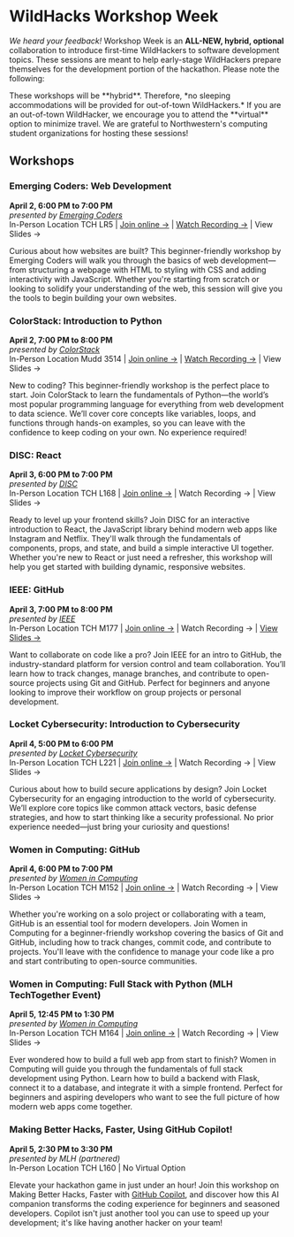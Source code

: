 
# WildHacks Workshop Week

*We heard your feedback!* Workshop Week is an **ALL-NEW, hybrid, optional** collaboration to introduce first-time WildHackers to software development topics. These sessions are meant to help early-stage WildHackers prepare themselves for the development portion of the hackathon. Please note the following:

<Callout type="error" emoji="❌">
    These workshops will be **hybrid**. Therefore, *no sleeping accommodations will be provided for out-of-town WildHackers.*
</Callout>

<Callout type="info" emoji="✅">
    If you are an out-of-town WildHacker, we encourage you to attend the **virtual** option to minimize travel.
</Callout>

<Callout emoji="💓">
    We are grateful to Northwestern's computing student organizations for hosting these sessions!
</Callout>


## Workshops

### Emerging Coders: Web Development

**April 2, 6:00 PM to 7:00 PM**<br />_presented by [Emerging Coders](https://emergingcoders.org/)_<br />
In-Person Location TCH LR5 | [Join online →](https://northwestern.zoom.us/j/98854719784) | [Watch Recording →](https://drive.google.com/file/d/1X_yDPrvgcCKshwzvl0Ta7auaRxY-d8Iq/view?usp=sharing) | View Slides →

Curious about how websites are built? This beginner-friendly workshop by Emerging Coders will walk you through the basics of web development—from structuring a webpage with HTML to styling with CSS and adding interactivity with JavaScript. Whether you're starting from scratch or looking to solidify your understanding of the web, this session will give you the tools to begin building your own websites.


### ColorStack: Introduction to Python
**April 2, 7:00 PM to 8:00 PM**<br />_presented by [ColorStack](https://www.instagram.com/colorstacknu/)_<br />
In-Person Location Mudd 3514 | [Join online →](https://northwestern.zoom.us/j/99507090643) | [Watch Recording →](https://drive.google.com/file/d/1qsaOTh--qfZqXST-H61XVtzQnNfbj7XW/view?usp=sharing) | View Slides →

New to coding? This beginner-friendly workshop is the perfect place to start. Join ColorStack to learn the fundamentals of Python—the world’s most popular programming language for everything from web development to data science. We’ll cover core concepts like variables, loops, and functions through hands-on examples, so you can leave with the confidence to keep coding on your own. No experience required!


### DISC: React
**April 3, 6:00 PM to 7:00 PM**<br />_presented by [DISC](https://www.discnu.org/)_<br />
In-Person Location TCH L168 | [Join online →](https://northwestern.zoom.us/j/92064596817) | Watch Recording → | View Slides →

Ready to level up your frontend skills? Join DISC for an interactive introduction to React, the JavaScript library behind modern web apps like Instagram and Netflix. They'll walk through the fundamentals of components, props, and state, and build a simple interactive UI together. Whether you're new to React or just need a refresher, this workshop will help you get started with building dynamic, responsive websites.


### IEEE: GitHub
**April 3, 7:00 PM to 8:00 PM**<br />_presented by [IEEE](https://www.instagram.com/ieeenorthwestern/)_<br />
In-Person Location TCH M177 | [Join online →](https://northwestern.zoom.us/j/96704620271) | Watch Recording → | [View Slides →](https://docs.google.com/presentation/d/1CHU9tblDyTIxJzzht6wNNopbTLiJlGRl91SrNVGCt0o/edit?usp=sharing)

Want to collaborate on code like a pro? Join IEEE for an intro to GitHub, the industry-standard platform for version control and team collaboration. You’ll learn how to track changes, manage branches, and contribute to open-source projects using Git and GitHub. Perfect for beginners and anyone looking to improve their workflow on group projects or personal development.


### Locket Cybersecurity: Introduction to Cybersecurity
**April 4, 5:00 PM to 6:00 PM**<br />_presented by [Locket Cybersecurity](https://www.locketcyber.com/)_<br />
In-Person Location TCH L221 | [Join online →](https://northwestern.zoom.us/j/93020707718) | Watch Recording → | View Slides →

Curious about how to build secure applications by design? Join Locket Cybersecurity for an engaging introduction to the world of cybersecurity. We’ll explore core topics like common attack vectors, basic defense strategies, and how to start thinking like a security professional. No prior experience needed—just bring your curiosity and questions!


### Women in Computing: GitHub
**April 4, 6:00 PM to 7:00 PM**<br />_presented by [Women in Computing](https://www.wic.cs.northwestern.edu/)_<br />
In-Person Location TCH M152 | [Join online →](https://northwestern.zoom.us/j/95768654285) | Watch Recording → | View Slides →

Whether you're working on a solo project or collaborating with a team, GitHub is an essential tool for modern developers. Join Women in Computing for a beginner-friendly workshop covering the basics of Git and GitHub, including how to track changes, commit code, and contribute to projects. You'll leave with the confidence to manage your code like a pro and start contributing to open-source communities.


### Women in Computing: Full Stack with Python (MLH TechTogether Event)
**April 5, 12:45 PM to 1:30 PM**<br />_presented by [Women in Computing](https://www.wic.cs.northwestern.edu/)_<br />
In-Person Location TCH M164 | [Join online →](https://northwestern.zoom.us/j/98592205673) | Watch Recording → | View Slides →

Ever wondered how to build a full web app from start to finish? Women in Computing will guide you through the fundamentals of full stack development using Python. Learn how to build a backend with Flask, connect it to a database, and integrate it with a simple frontend. Perfect for beginners and aspiring developers who want to see the full picture of how modern web apps come together.


### Making Better Hacks, Faster, Using GitHub Copilot!
**April 5, 2:30 PM to 3:30 PM**<br />_presented by MLH (partnered)_<br />
In-Person Location TCH L160 | No Virtual Option

Elevate your hackathon game in just under an hour! Join this workshop on Making Better Hacks, Faster with [GitHub Copilot](https://hackp.ac/github-copilot), and discover how this AI companion transforms the coding experience for beginners and seasoned developers. Copilot isn't just another tool you can use to speed up your development; it's like having another hacker on your team!
